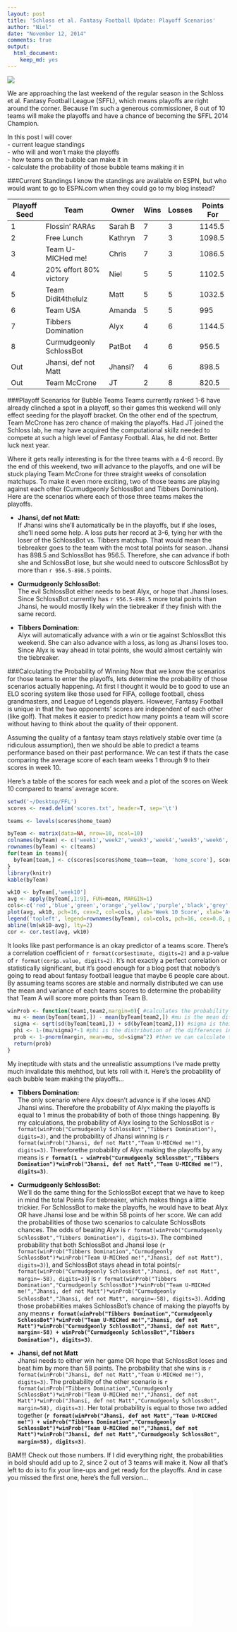 ```yaml
---
layout: post
title: 'Schloss et al. Fantasy Football Update: Playoff Scenarios'
author: "Niel"
date: "November 12, 2014"
comments: true
output:
  html_document:
    keep_md: yes
---
```


![](/figs/mora.png)

We are approaching the last weekend of the regular season in the Schloss et al. Fantasy Football League (SFFL), which means playoffs are right around the corner.  Because I'm such a generous commissioner, 8 out of 10 teams will make the playoffs and have a chance of becoming the SFFL 2014 Champion.  

In this post I will cover  
- current league standings  
- who will and won't make the playoffs  
- how teams on the bubble can make it in  
- calculate the probability of those bubble teams making it in

###Current Standings
I know the standings are available on ESPN, but who would want to go to ESPN.com when they could go to my blog instead? 

Playoff Seed | Team | Owner | Wins | Losses | Points For
-------------|------|-------|------|--------|-----------
1 | Flossin' RARAs | Sarah B | 7 | 3 | 1145.5
2 | Free Lunch | Kathryn | 7 | 3 | 1098.5
3 | Team U-MICHed me! | Chris | 7 | 3 | 1086.5
4 | 20% effort 80% victory | Niel | 5 | 5 | 1102.5
5 | Team Didit4thelulz | Matt | 5 | 5 | 1032.5
6 | Team USA | Amanda | 5 | 5 | 995
7 | Tibbers Domination | Alyx | 4 | 6 | 1144.5
8 | Curmudgeonly SchlossBot | PatBot | 4 | 6 | 956.5
Out | Jhansi, def not Matt | Jhansi? | 4 | 6 | 898.5
Out | Team McCrone | JT | 2 | 8 | 820.5

###Playoff Scenarios for Bubble Teams
Teams currently ranked 1-6 have already clinched a spot in a playoff, so their games this weekend will only effect seeding for the playoff bracket.  On the other end of the spectrum, Team McCrone has zero chance of making the playoffs.  Had JT joined the Schloss lab, he may have acquired the computational skillz needed to compete at such a high level of Fantasy Football. Alas, he did not.  Better luck next year.

Where it gets really interesting is for the three teams with a 4-6 record.  By the end of this weekend, two will advance to the playoffs, and one will be stuck playing Team McCrone for three straight weeks of consolation matchups. To make it even more exciting, two of those teams are playing against each other (Curmudgeonly SchlossBot and Tibbers Domination).  Here are the scenarios where each of those three teams makes the playoffs.

* **Jhansi, def not Matt:**  
If Jhansi wins she'll automatically be in the playoffs, but if she loses, she'll need some help.  A loss puts her record at 3-6, tying her with the loser of the SchlossBot vs. Tibbers matchup.  That would mean the tiebreaker goes to the team with the most total points for season.  Jhansi has 898.5 and SchlossBot has 956.5.  Therefore, she can advance if both she and SchlossBot lose, but she would need to outscore SchlossBot by more than `r 956.5-898.5` points.

* **Curmudgeonly SchlossBot:**  
The evil SchlossBot either needs to beat Alyx, or hope that Jhansi loses.  Since SchlossBot currently has `r 956.5-898.5` more total points than Jhansi, he would mostly likely win the tiebreaker if they finish with the same record.

* **Tibbers Domination:**   
Alyx will automatically advance with a win or tie against SchlossBot this weekend.  She can also advance with a loss, as long as Jhansi loses too.  Since Alyx is way ahead in total points, she would almost certainly win the tiebreaker.





###Calculating the Probability of Winning
Now that we know the scenarios for those teams to enter the playoffs, lets determine the probability of those scenarios actually happening. At first I thought it would be to good to use an ELO scoring system like those used for FIFA, college football, chess grandmasters, and League of Legends players.  However, Fantasy Football is unique in that the two opponents' scores are independent of each other (like golf).  That makes it easier to predict how many points a team will score without having to think about the quality of their opponent.  

Assuming the quality of a fantasy team stays relatively stable over time (a ridiculous assumption), then we should be able to predict a teams performance based on their past performance. We can test if thats the case comparing the average score of each team weeks 1 through 9 to their scores in week 10.

Here's a table of the scores for each week and a plot of the scores on Week 10 compared to teams' average score.
```r
setwd('~/Desktop/FFL')
scores <- read.delim('scores.txt', header=T, sep='\t')

teams <- levels(scores$home_team)

byTeam <- matrix(data=NA, nrow=10, ncol=10)
colnames(byTeam) <- c('week1','week2','week3','week4','week5','week6','week7','week8','week9','week10')
rownames(byTeam) <- c(teams)
for(team in teams){
  byTeam[team,] <- c(scores[scores$home_team==team, 'home_score'], scores[scores$away_team==team, 'away_score'])
}
library(knitr)
kable(byTeam)
```

```r
wk10 <- byTeam[,'week10']
avg <- apply(byTeam[,1:9], FUN=mean, MARGIN=1)
cols<-c('red','blue','green','orange','yellow','purple','black','grey','dark red','dark green')
plot(avg, wk10, pch=16, cex=2, col=cols, ylab='Week 10 Score', xlab='Average Score Weeks 1-9')
legend('topleft', legend=rownames(byTeam), col=cols, pch=16, cex=0.8, pt.cex=1.5, box.lwd=0)
abline(lm(wk10~avg), lty=2)
cor <- cor.test(avg, wk10)
```

It looks like past performance is an okay predictor of a teams score.  There's a correlation coefficient of `r format(cor$estimate, digits=2)` and a p-value of `r format(cor$p.value, digits=2)`.  It's not exactly a perfect correlation or statistically significant, but it's good enough for a blog post that nobody's going to read about fantasy football league that maybe 6 people care about.  By assuming teams scores are stable and normally distributed we can use the mean and variance of each teams scores to determine the probability that Team A will score more points than Team B.


```r
winProb <- function(team1,team2,margin=0){ #calculates the probability that team1 will beat team2 by a given margin
  mu <- mean(byTeam[team1,]) - mean(byTeam[team2,]) #mu is the mean difference in scores betwen the Teams 1 and 2
  sigma <- sqrt(sd(byTeam[team1,]) + sd(byTeam[team2,])) #sigma is their combined variance
  phi <- 1-(mu/sigma)*-1 #phi is the distribution of the differences in score
  prob <- 1-pnorm(margin, mean=mu, sd=sigma^2) #then we can calculate the probability of Team1 beating Team2
  return(prob)
}
```

My ineptitude with stats and the unrealistic assumptions I've made pretty much invalidate this mehthod, but lets roll with it.  Here's the probability of each bubble team making the playoffs...

* **Tibbers Domination:**  
The only scenario where Alyx doesn't advance is if she loses AND Jhansi wins. Therefore the probability of Alyx making the playoffs is equal to 1 minus the probability of both of those things happening.  By my calculations, the probability of Alyx losing to the SchlossBot is `r format(winProb("Curmudgeonly SchlossBot","Tibbers Domination"), digits=3)`, and the probability of Jhansi winning is `r format(winProb("Jhansi, def not Matt","Team U-MICHed me!"), digits=3)`. Thereforethe probability of Alyx making the playoffs by any means is **`r format(1 - winProb("Curmudgeonly SchlossBot","Tibbers Domination")*winProb("Jhansi, def not Matt","Team U-MICHed me!"), digits=3)`**.

* **Curmudgeonly SchlossBot:**  
We'll do the same thing for the SchlossBot except that we have to keep in mind the total Points For tiebreaker, which makes things a little trickier. For SchlossBot to make the playoffs, he would have to beat Alyx OR have Jhansi lose and be within 58 points of her score.  We can add the probabilities of those two scenarios to calculate SchlossBots chances.  The odds of beating Alyx is `r format(winProb("Curmudgeonly SchlossBot","Tibbers Domination"), digits=3)`. The combined probability that both SchlossBot and Jhansi lose (`r format(winProb("Tibbers Domination","Curmudgeonly SchlossBot")*winProb("Team U-MICHed me!","Jhansi, def not Matt"), digits=3)`), and SchlossBot stays ahead in total points(`r format(winProb("Curmudgeonly SchlossBot","Jhansi, def not Matt", margin=-58), digits=3)`) is `r format(winProb("Tibbers Domination","Curmudgeonly SchlossBot")*winProb("Team U-MICHed me!","Jhansi, def not Matt")*winProb("Curmudgeonly SchlossBot","Jhansi, def not Matt", margin=-58), digits=3)`.  Adding those probabilities makes SchlossBot's chance of making the playoffs by any means **`r format(winProb("Tibbers Domination","Curmudgeonly SchlossBot")*winProb("Team U-MICHed me!","Jhansi, def not Matt")*winProb("Curmudgeonly SchlossBot","Jhansi, def not Matt", margin=-58) + winProb("Curmudgeonly SchlossBot","Tibbers Domination"), digits=3)`**.

* **Jhansi, def not Matt**  
Jhansi needs to either win her game OR hope that SchlossBot loses and beat him by more than 58 points.  The probability that she wins is `r format(winProb("Jhansi, def not Matt","Team U-MICHed me!"), digits=3)`.  The probability of the other scenario is `r format(winProb("Tibbers Domination","Curmudgeonly SchlossBot")*winProb("Team U-MICHed me!","Jhansi, def not Matt")*winProb("Jhansi, def not Matt","Curmudgeonly SchlossBot", margin=58), digits=3)`.  Her total probability is equal to those two added together (**`r format(winProb("Jhansi, def not Matt","Team U-MICHed me!") + winProb("Tibbers Domination","Curmudgeonly SchlossBot")*winProb("Team U-MICHed me!","Jhansi, def not Matt")*winProb("Jhansi, def not Matt","Curmudgeonly SchlossBot", margin=58), digits=3)`**.


BAM!!! Check out those numbers.  If I did everything right, the probabilities in bold should add up to 2, since 2 out of 3 teams will make it.  Now all that's left to do is to fix your line-ups and get ready for the playoffs. And in case you missed the first one, here's the full version...

<iframe width="420" height="315" src="//www.youtube.com/embed/U7fjDS0jKiE" frameborder="0" allowfullscreen></iframe>


